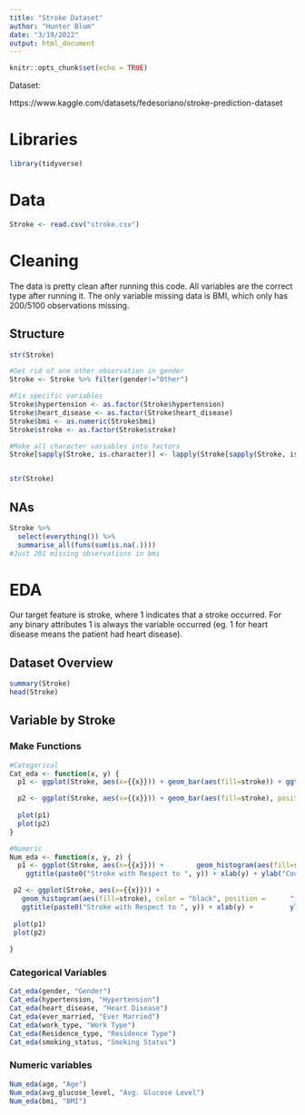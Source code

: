 ---
title: "Stroke Dataset"
author: "Hunter Blum"
date: "3/19/2022"
output: html_document
---

```{r setup, include=FALSE}
knitr::opts_chunk$set(echo = TRUE)
```

Dataset:

https://www.kaggle.com/datasets/fedesoriano/stroke-prediction-dataset

# Libraries
```{r}
library(tidyverse)
```

# Data
```{r}
Stroke <- read.csv("stroke.csv")
```

# Cleaning

The data is pretty clean after running this code. All variables are the correct type after running it. The only variable missing data is BMI, which only has 200/5100 observations missing. 

## Structure
```{r}
str(Stroke)

#Get rid of one other observation in gender
Stroke <- Stroke %>% filter(gender!="Other")

#Fix specific variables
Stroke$hypertension <- as.factor(Stroke$hypertension)
Stroke$heart_disease <- as.factor(Stroke$heart_disease)
Stroke$bmi <- as.numeric(Stroke$bmi)
Stroke$stroke <- as.factor(Stroke$stroke)

#Make all character variables into factors
Stroke[sapply(Stroke, is.character)] <- lapply(Stroke[sapply(Stroke, is.character)], as.factor)


str(Stroke)
```
## NAs
```{r}
Stroke %>% 
  select(everything()) %>% 
  summarise_all(funs(sum(is.na(.))))
#Just 201 missing observations in bmi
```


# EDA

Our target feature is stroke, where 1 indicates that a stroke occurred. For any binary attributes 1 is always the variable occurred (eg. 1 for heart disease means the patient had heart disease). 

## Dataset Overview
```{r}
summary(Stroke)
head(Stroke)
```

## Variable by Stroke
### Make Functions
```{r}
#Categorical
Cat_eda <- function(x, y) {
  p1 <- ggplot(Stroke, aes(x={{x}})) + geom_bar(aes(fill=stroke)) + ggtitle(paste0("Stroke with Respect to ", y)) + xlab(y)         + ylab("Count")

  p2 <- ggplot(Stroke, aes(x={{x}})) + geom_bar(aes(fill=stroke), position = "fill") + ggtitle(paste0("Stroke with Respect to ",y, " (Normalized)")) + xlab(y) + ylab("Count")
  
  plot(p1)
  plot(p2)
}

#Numeric
Num_eda <- function(x, y, z) {
  p1 <- ggplot(Stroke, aes(x={{x}})) +        geom_histogram(aes(fill=stroke), color = "black", binwidth = z) +
    ggtitle(paste0("Stroke with Respect to ", y)) + xlab(y) + ylab("Count")

 p2 <- ggplot(Stroke, aes(x={{x}})) +
   geom_histogram(aes(fill=stroke), color = "black", position =      "fill", binwidth = z) +
   ggtitle(paste0("Stroke with Respect to ", y)) + xlab(y) +         ylab("Count")
 
 plot(p1)
 plot(p2)
  
}

```


### Categorical Variables
```{r}
Cat_eda(gender, "Gender")
Cat_eda(hypertension, "Hypertension")
Cat_eda(heart_disease, "Heart Disease")
Cat_eda(ever_married, "Ever Married")
Cat_eda(work_type, "Work Type")
Cat_eda(Residence_type, "Residence Type")
Cat_eda(smoking_status, "Smoking Status")
```

### Numeric variables
```{r}
Num_eda(age, "Age")
Num_eda(avg_glucose_level, "Avg. Glucose Level")
Num_eda(bmi, "BMI")
```

